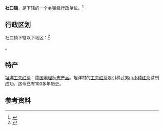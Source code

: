 {{中国乡级行政区
|35/09/81/104/000
|景观照片文件名=Tanyang Country, Shekou Town.jpg
|景观照片描述=社口镇坦洋村
}}

'''社口镇'''，是{{PRC admin/fullname|35/09/81/104/000|3}}下辖的一个[[乡镇|乡镇]]级行政单位。<ref>{{PRC admin/ref sgc|{{PRC admin/parent|35/09/81/104/000}}}}</ref>

== 行政区划 ==

社口镇下辖以下地区：<ref>{{PRC admin/ref sgc|35/09/81/104/000}}</ref>

{{PRC admin/children|35/09/81/104/000}}。

==特产==
[[坦洋工夫红茶|坦洋工夫红茶]]：[[中国地理标志产品|中国地理标志产品]]。坦洋村的[[工夫红茶|工夫红茶]]是引种武夷山[[小种红茶|小种红茶]]试制成功，迄今已有100多年历史。

== 参考资料 ==
{{reflist}}

{{行政区划小作品}}
{{PRC admin/navcat|35/09/81/104/000}}